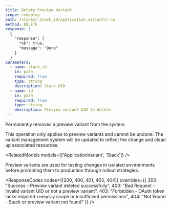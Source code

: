 ```yaml
---
title: Delete Preview Variant
scope: redeploy
path: /stacks/:stack_id/application_variants/:id
method: DELETE
response: |
  {
    "response": {
      "ok": true,
      "message": "Done"
    }
  }
parameters:
  - name: stack_id
    in: path
    required: true
    type: string
    description: Stack UID
  - name: id
    in: path
    required: true
    type: string
    description: Preview variant UID to delete
---
```


Permanently removes a preview variant from the system.

<Callout type="warning" title="Preview Variants Only">
This operation only applies to preview variants and cannot be undone. The variant management system will be updated to reflect the change and clean up associated resources.
</Callout>

<RelatedModels models={['ApplicationVariant', 'Stack']} />

Preview variants are used for testing changes in isolated environments before promoting them to production through rollout strategies.

<ResponseCodes 
  codes={[200, 400, 401, 403, 404]}
  overrides={{
    200: "Success - Preview variant deleted successfully",
    400: "Bad Request - Invalid variant UID or not a preview variant",
    403: "Forbidden - OAuth token lacks required `redeploy` scope or insufficient permissions",
    404: "Not Found - Stack or preview variant not found"
  }}
/>